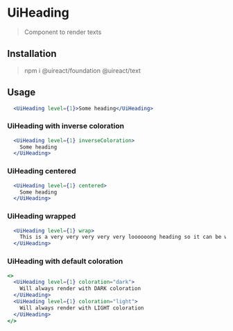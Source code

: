 
# UiHeading

> Component to render texts

## Installation

> npm i @uireact/foundation @uireact/text

## Usage

```jsx live scope={{UiHeading}}
  <UiHeading level={1}>Some heading</UiHeading>
```

### UiHeading with inverse coloration

```jsx live scope={{UiHeading}}
  <UiHeading level={1} inverseColoration>
    Some heading
  </UiHeading>
```

### UiHeading centered

```jsx live scope={{UiHeading}}
  <UiHeading level={1} centered>
    Some heading
  </UiHeading>
```

### UiHeading wrapped

```jsx live scope={{UiHeading}}
  <UiHeading level={1} wrap>
    This is a very very very very very loooooong heading so it can be wrapped
  </UiHeading>
```

### UiHeading with default coloration

```jsx live scope={{UiHeading}}
<>
  <UiHeading level={1} coloration="dark">
    Will always render with DARK coloration
  </UiHeading>
  <UiHeading level={1} coloration="light">
    Will always render with LIGHT coloration
  </UiHeading>
</>
```
